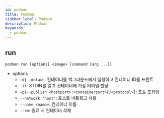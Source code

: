 ```yaml
---
id: podman
title: Podman
sidebar_label: Podman
description: Podman
keywords:
  - podman
---
```


## run

```shell
podman run [options] <image> [command [arg ...]]
```

- options
  - `-d|--detach`: 컨테이너를 백그라운드에서 실행하고 컨테이너 ID를 프린트
  - `-it`: STDIN를 열고 컨테이너에 가상 터미널 할당
  - `-p|--publish <hostport>:<containerport>[/<protocol>]`: 포트 포워딩
  - `--network "host"`: 호스트 네트워크 사용
  - `--name <name>`: 컨테이너 이름
  - `--rm`: 종료 시 컨테이너 삭제
